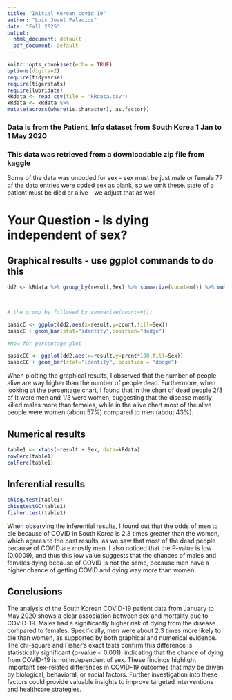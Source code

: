 ```yaml
---
title: "Initial Korean covid 19"
author: "Luis Jovel Palacios"
date: "Fall 2025"
output:
  html_document: default
  pdf_document: default
---
```


```r
knitr::opts_chunk$set(echo = TRUE)
options(digits=2)
require(tidyverse)
require(tigerstats)
require(lubridate)
kRdata <- read.csv(file = 'kRdata.csv')
kRdata <- kRdata %>%
mutate(across(where(is.character), as.factor))

```
### Data is from the Patient_Info dataset from South Korea 1 Jan to 1 May 2020
### This data was retrieved from a downloadable zip file from kaggle

Some of the data was uncoded for sex - sex must be just male or female
77 of the data entries were coded sex  as blank, so we omit these.
state of a patient must be died or alive - we adjust that as well   
  
# Your Question - Is dying independent of sex?






## Graphical results - use ggplot commands to do this  

```r
dd2 <- kRdata %>% group_by(result,Sex) %>% summarize(count=n()) %>% mutate(prcnt=count/sum(count))


  
# the group_by followed by summarize(count=n())

basicC <- ggplot(dd2,aes(x=result,y=count,fill=Sex))
basicC + geom_bar(stat="identity",position="dodge")

#Now for percentage plot

basicCC <- ggplot(dd2,aes(x=result,y=prcnt*100,fill=Sex)) 
basicCC + geom_bar(stat="identity", position = "dodge")
```



When plotting the graphical results, I observed that the number of people alive are way higher than the number of people dead. Furthermore, when looking at the percentage chart, I found that in the chart of dead people 2/3 of It were men and 1/3 were women, suggesting that the disease mostly killed males more than females, while in the alive chart most of the alive people were women (about 57%) compared to men (about 43%).    





  
## Numerical results
```r
table1 <- xtabs(~result + Sex, data=kRdata)
rowPerc(table1)
colPerc(table1)
```


## Inferential results 

```r
chisq.test(table1)
chisqtestGC(table1)
fisher.test(table1)
```

When observing the inferential results, I found out that the odds of men to die because of COVID in South Korea is 2.3 times greater than the women, which agrees to the past results, as we saw that most of the dead people because of COVID are mostly men. I also noticed that the P-value is low (0.0009), and thus this low value suggests that the chances of males and females dying because of COVID is not the same, because men have a higher chance of getting COVID and dying way more than women.


## Conclusions

The analysis of the South Korean COVID-19 patient data from January to May 2020 shows a clear association between sex and mortality due to COVID-19. Males had a significantly higher risk of dying from the disease compared to females. Specifically, men were about 2.3 times more likely to die than women, as supported by both graphical and numerical evidence. The chi-square and Fisher’s exact tests confirm this difference is statistically significant (p-value < 0.001), indicating that the chance of dying from COVID-19 is not independent of sex. These findings highlight important sex-related differences in COVID-19 outcomes that may be driven by biological, behavioral, or social factors. Further investigation into these factors could provide valuable insights to improve targeted interventions and healthcare strategies.